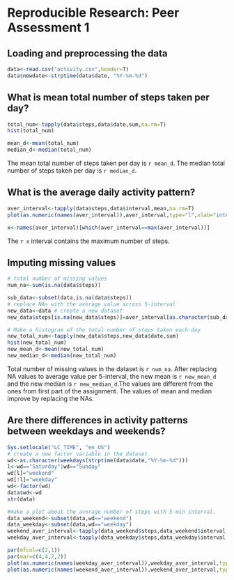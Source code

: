 # Reproducible Research: Peer Assessment 1


## Loading and preprocessing the data
```r
data<-read.csv("activity.csv",header=T)
data$newdate<-strptime(data$date, "%Y-%m-%d")
```

## What is mean total number of steps taken per day?
```r
total_num<-tapply(data$steps,data$date,sum,na.rm=T)
hist(total_num)

mean_d<-mean(total_num)
median_d<-median(total_num)
```
The mean total number of steps taken per day is `r mean_d`. The median total number of steps taken per day is `r median_d`.

## What is the average daily activity pattern?
```r
aver_interval<-tapply(data$steps,data$interval,mean,na.rm=T)
plot(as.numeric(names(aver_interval)),aver_interval,type="l",xlab="intervals",ylab="average steps")

x<-names(aver_interval)[which(aver_interval==max(aver_interval))]
```
The `r x` interval contains the maximum number of steps.


## Imputing missing values
```r
# total number of missing values
num_na<-sum(is.na(data$steps))

sub_data<-subset(data,is.na(data$steps))
# replace NAs with the average value across 5-interval
new_data<-data # create a new dataset
new_data$steps[is.na(new_data$steps)]=aver_interval[as.character(sub_data$interval)]

# Make a histogram of the total number of steps taken each day 
new_total_num<-tapply(new_data$steps,new_data$date,sum)
hist(new_total_num)
new_mean_d<-mean(new_total_num)
new_median_d<-median(new_total_num)

```
Total number of missing values in the dataset is `r num_na`.
After replacing NA values to average value per 5-interval, the new mean is `r new_mean_d` and the new median is `r new_median_d`.The values are different from the ones from first part of the assignment. The values of mean and median improve by replacing the NAs.

## Are there differences in activity patterns between weekdays and weekends?
```r
Sys.setlocale("LC_TIME", "en_US")
# create a new factor variable in the dataset
wd<-as.character(weekdays(strptime(data$date,"%Y-%m-%d")))
l<-wd=="Saturday"|wd=="Sunday"
wd[l]="weekend"
wd[!l]="weekday"
wd<-factor(wd)
data$wd<-wd
str(data)

#make a plot about the average number of steps with 5-min interval.
data_weekend<-subset(data,wd=="weekend")
data_weekday<-subset(data,wd=="weekday")
weekend_aver_interval<-tapply(data_weekend$steps,data_weekend$interval,mean,na.rm=T)
weekday_aver_interval<-tapply(data_weekday$steps,data_weekday$interval,mean,na.rm=T)

par(mfcol=c(2,1))
par(mar=c(4,4,2,2))
plot(as.numeric(names(weekday_aver_interval)),weekday_aver_interval,type="l",xlab="intervals",ylab="average steps",main="weekend")
plot(as.numeric(names(weekend_aver_interval)),weekend_aver_interval,type="l",xlab="intervals",ylab="average steps",main="weekday")

```

